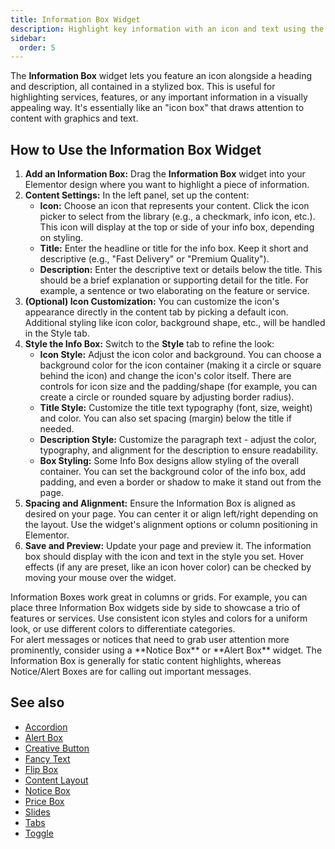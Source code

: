 ```yaml
---
title: Information Box Widget
description: Highlight key information with an icon and text using the Information Box widget for Elementor.
sidebar:
  order: 5
---
```



The **Information Box** widget lets you feature an icon alongside a heading and description, all contained in a stylized box. This is useful for highlighting services, features, or any important information in a visually appealing way. It's essentially like an "icon box" that draws attention to content with graphics and text.

## How to Use the Information Box Widget

<Steps>

1. **Add an Information Box:** Drag the **Information Box** widget into your Elementor design where you want to highlight a piece of information.
2. **Content Settings:** In the left panel, set up the content:
   - **Icon:** Choose an icon that represents your content. Click the icon picker to select from the library (e.g., a checkmark, info icon, etc.). This icon will display at the top or side of your info box, depending on styling.
   - **Title:** Enter the headline or title for the info box. Keep it short and descriptive (e.g., "Fast Delivery" or "Premium Quality").
   - **Description:** Enter the descriptive text or details below the title. This should be a brief explanation or supporting detail for the title. For example, a sentence or two elaborating on the feature or service.
3. **(Optional) Icon Customization:** You can customize the icon's appearance directly in the content tab by picking a default icon. Additional styling like icon color, background shape, etc., will be handled in the Style tab.
4. **Style the Info Box:** Switch to the **Style** tab to refine the look:
   - **Icon Style:** Adjust the icon color and background. You can choose a background color for the icon container (making it a circle or square behind the icon) and change the icon's color itself. There are controls for icon size and the padding/shape (for example, you can create a circle or rounded square by adjusting border radius).
   - **Title Style:** Customize the title text typography (font, size, weight) and color. You can also set spacing (margin) below the title if needed.
   - **Description Style:** Customize the paragraph text - adjust the color, typography, and alignment for the description to ensure readability.
   - **Box Styling:** Some Info Box designs allow styling of the overall container. You can set the background color of the info box, add padding, and even a border or shadow to make it stand out from the page.
5. **Spacing and Alignment:** Ensure the Information Box is aligned as desired on your page. You can center it or align left/right depending on the layout. Use the widget's alignment options or column positioning in Elementor.
6. **Save and Preview:** Update your page and preview it. The information box should display with the icon and text in the style you set. Hover effects (if any are preset, like an icon hover color) can be checked by moving your mouse over the widget.

</Steps>

<Aside type='tip'>
Information Boxes work great in columns or grids. For example, you can place three Information Box widgets side by side to showcase a trio of features or services. Use consistent icon styles and colors for a uniform look, or use different colors to differentiate categories.
</Aside>

<Aside type='note' title='Related'>
For alert messages or notices that need to grab user attention more prominently, consider using a **Notice Box** or **Alert Box** widget. The Information Box is generally for static content highlights, whereas Notice/Alert Boxes are for calling out important messages.
</Aside>

## See also

- [Accordion](/vertex/widgets/content-layout/accordion/)
- [Alert Box](/vertex/widgets/content-layout/alert-box/)
- [Creative Button](/vertex/widgets/content-layout/creative-button/)
- [Fancy Text](/vertex/widgets/content-layout/fancy-text/)
- [Flip Box](/vertex/widgets/content-layout/flip-box/)
- [Content Layout](/vertex/widgets/content-layout/)
- [Notice Box](/vertex/widgets/content-layout/notice-box/)
- [Price Box](/vertex/widgets/content-layout/price-box/)
- [Slides](/vertex/widgets/content-layout/slides/)
- [Tabs](/vertex/widgets/content-layout/tabs/)
- [Toggle](/vertex/widgets/content-layout/toggle/)

